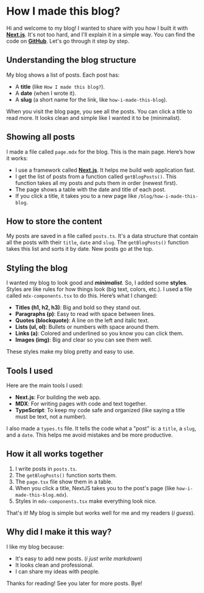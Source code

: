 # How I made this blog?

Hi and welcome to my blog! I wanted to share with you how I built it with **[Next.js](https://nextjs.org/)**. It&apos;s not too hard, and I'll explain it in a simple way. You can find the code on **[GitHub](https://github.com/alexandretrotel/alexandretrotel)**. Let's go through it step by step.

## Understanding the blog structure

My blog shows a list of posts. Each post has:

- A **title** (like `How I made this blog?`).
- A **date** (when I wrote it).
- A **slug** (a short name for the link, like `how-i-made-this-blog`).

When you visit the blog page, you see all the posts. You can click a title to read more. It looks clean and simple like I wanted it to be (minimalist).

## Showing all posts

I made a file called `page.mdx` for the blog. This is the main page. Here’s how it works:

- I use a framework called **[Next.js](https://nextjs.org/)**. It helps me build web application fast.
- I get the list of posts from a function called `getBlogPosts()`. This function takes all my posts and puts them in order (newest first).
- The page shows a table with the date and title of each post.
- If you click a title, it takes you to a new page like `/blog/how-i-made-this-blog`.

## How to store the content

My posts are saved in a file called `posts.ts`. It's a data structure that contain all the posts with their `title`, `date` and `slug`. The `getBlogPosts()` function takes this list and sorts it by date. New posts go at the top.

## Styling the blog

I wanted my blog to look good and **_minimalist_**. So, I added some **styles**. Styles are like rules for how things look (big text, colors, etc.). I used a file called `mdx-components.tsx` to do this. Here’s what I changed:

- **Titles (h1, h2, h3)**: Big and bold so they stand out.
- **Paragraphs (p)**: Easy to read with space between lines.
- **Quotes (blockquote)**: A line on the left and italic text.
- **Lists (ul, ol)**: Bullets or numbers with space around them.
- **Links (a)**: Colored and underlined so you know you can click them.
- **Images (img)**: Big and clear so you can see them well.

These styles make my blog pretty and easy to use.

## Tools I used

Here are the main tools I used:

- **Next.js**: For building the web app.
- **MDX**: For writing pages with code and text together.
- **TypeScript**: To keep my code safe and organized (like saying a title must be text, not a number).

I also made a `types.ts` file. It tells the code what a "post" is: a `title`, a `slug`, and a `date`. This helps me avoid mistakes and be more productive.

## How it all works together

1. I write posts in `posts.ts`.
2. The `getBlogPosts()` function sorts them.
3. The `page.tsx` file show them in a table.
4. When you click a title, NextJS takes you to the post's page (like `how-i-made-this-blog.mdx`).
5. Styles in `mdx-components.tsx` make everything look nice.

That's it! My blog is simple but works well for me and my readers (_i guess_).

## Why did I make it this way?

I like my blog because:

- It's easy to add new posts. (_i just write markdown_)
- It looks clean and professional.
- I can share my ideas with people.

Thanks for reading! See you later for more posts. Bye!
